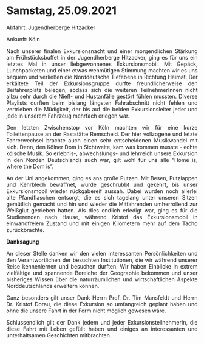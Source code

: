 # Samstag, 25.09.2021

Abfahrt: Jugendherberge Hitzacker

Ankunft: Köln

<div style="text-align: justify">

Nach unserer finalen Exkursionsnacht und einer morgendlichen Stärkung am Frühstücksbuffet in der Jugendherberge Hitzacker, ging es für uns ein letztes Mal in unser liebgewonnenes Exkursionsmobil. Mit Gepäck, Lunchpacketen und einer etwas wehmütigen Stimmung machten wir es uns bequem und verließen die Norddeutsche Tiefebene in Richtung Heimat. Der erkältete Teil der Exkursionsgruppe durfte freundlicherweise den Beifahrerplatz belegen, sodass sich die weiteren TeilnehmerInnen nicht allzu sehr durch die Nieß- und Hustanfälle gestört fühlen mussten. Diverse Playlists durften beim bislang längsten Fahrabschnitt nicht fehlen und vertrieben die Müdigkeit, der bis auf die beiden Exkursionsleiter jeder und jede in unserem Fahrzeug mehrfach erlegen war.

Den letzten Zwischenstop vor Köln machten wir für eine kurze Toilettenpause an der Raststätte Remscheid. Der hier vollzogene und letzte Fahrerwechsel brachte auch einen sehr entscheidenen Musikwandel mit sich. Denn, den Kölner Dom in Sichtweite, kam was kommen musste - echte kölsche Musik. So erlebnis-, abwechslungs- und lehrreich unsere Exkursion in den Norden Deutschlands auch war, gilt wohl für uns alle "Home is, where the Dom is".

An der Uni angekommen, ging es ans große Putzen. Mit Besen, Putzlappen und Kehrblech bewaffnet, wurde geschrubbt und gekehrt, bis unser Exkursionsmobil wieder rückgabereif aussah. Dabei wurden noch allerlei alte Pfandflaschen entsorgt, die es sich tagelang unter unseren Sitzen gemütlich gemacht und hin und wieder die Mitfahrenden umherrollend zur Weißglut getrieben hatten. Als dies endlich erledigt war, ging es für die Studierenden nach Hause, während Kristof das Exkursionsmobil in einwandfreiem Zustand und mit einigen Kilometern mehr auf dem Tacho zurückbrachte.

**Danksagung**

An dieser Stelle danken wir den vielen interessanten Persönlichkeiten und den Verantwortlichen der besuchten Institutionen, die wir während unserer Reise kennenlernen und besuchen durften. Wir haben Einblicke in extrem vielfältige und spannende Bereiche der Geographie bekommen und unser bisheriges Wissen über die naturräumlichen und wirtschaftlichen Aspekte Norddeutschlands erweitern können.

Ganz besonders gilt unser Dank Herrn Prof. Dr. Tim Mansfeldt und Herrn Dr. Kristof Dorau, die diese Exkursion so umfangreich geplant haben und ohne die unsere Fahrt in der Form nicht möglich gewesen wäre.

Schlussendlich gilt der Dank jedem und jeder ExkursionsteilnehmerIn, die diese Fahrt mit Leben gefüllt haben und einiges an interessanten und unterhaltsamen Geschichten mitbrachten.
</div>